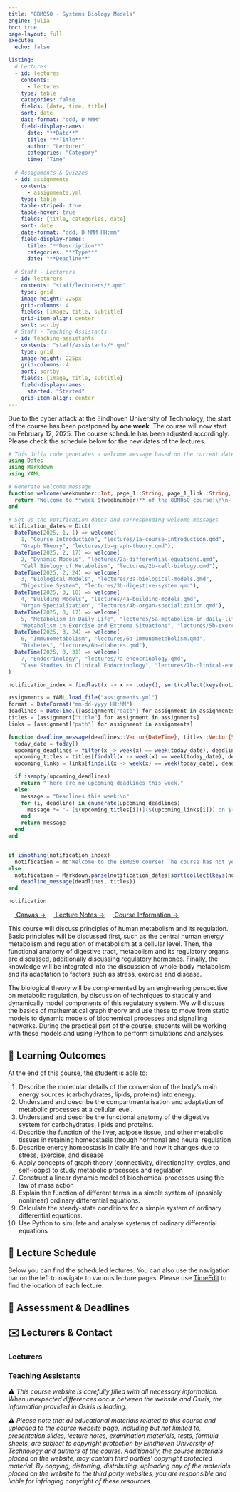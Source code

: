 ```yaml
---
title: "8BM050 - Systems Biology Models"
engine: julia
toc: true
page-layout: full
execute:
  echo: false

listing:
  # Lectures
  - id: lectures
    contents: 
      - lectures
    type: table
    categories: false
    fields: [date, time, title]
    sort: date
    date-format: "ddd, D MMM"
    field-display-names:
      date: "**Date**"
      title: "**Title**" 
      author: "Lecturer"
      categories: "Category"
      time: "Time"
  
  # Assignments & Quizzes
  - id: assignments
    contents:
      - assignments.yml
    type: table
    table-striped: true
    table-hover: true
    fields: [title, categories, date]
    sort: date
    date-format: "ddd, D MMM HH:mm"
    field-display-names:
      title: "**Description**" 
      categories: "**Type**"
      date: "**Deadline**"
  
  # Staff - Lecturers
  - id: lecturers
    contents: "staff/lecturers/*.qmd"
    type: grid
    image-height: 225px
    grid-columns: 4
    fields: [image, title, subtitle]
    grid-item-align: center
    sort: sortby
  # Staff - Teaching Assistants
  - id: teaching-assistants
    contents: "staff/assistants/*.qmd"
    type: grid
    image-height: 225px
    grid-columns: 4
    sort: sortby
    fields: [image, title, subtitle]
    field-display-names: 
      started: "Started"
    grid-item-align: center
---
```


::: {.callout-caution title="Information regarding the postponement of the course"}
Due to the cyber attack at the Eindhoven University of Technology, the start of the course has been postponed by **one week**. The course will now start on February 12, 2025. The course schedule has been adjusted accordingly. Please check the schedule below for the new dates of the lectures.
:::

::: {.callout-note title="Welcome to the 8BM050 course!"}
```julia
# This Julia code generates a welcome message based on the current date
using Dates
using Markdown
using YAML

# Generate welcome message
function welcome(weeknumber::Int, page_1::String, page_1_link::String, page_2::String, page_2_link::String)
  return "Welcome to **week $(weeknumber)** of the 8BM050 course!\n\n- Lecture A: [$(page_1)]($(page_1_link))\n\n- Lecture B: [$(page_2)]($(page_2_link))"
end

# Set up the notification dates and corresponding welcome messages
notification_dates = Dict(
  DateTime(2025, 1, 1) => welcome(
    1, "Course Introduction", "lectures/1a-course-introduction.qmd",
    "Graph Theory", "lectures/1b-graph-theory.qmd"),
  DateTime(2025, 2, 17) => welcome(
    2, "Dynamic Models", "lectures/2a-differential-equations.qmd",
    "Cell Biology of Metabolism", "lectures/2b-cell-biology.qmd"),
  DateTime(2025, 2, 24) => welcome(
    3, "Biological Models", "lectures/3a-biological-models.qmd",
    "Digestive System", "lectures/3b-digestive-system.qmd"),
  DateTime(2025, 3, 10) => welcome(
    4, "Building Models", "lectures/4a-building-models.qmd",
    "Organ Specialization", "lectures/4b-organ-specialization.qmd"),
  DateTime(2025, 3, 17) => welcome(
    5, "Metabolism in Daily Life", "lectures/5a-metabolism-in-daily-life.qmd",
    "Metabolism in Exercise and Extreme Situations", "lectures/5b-exercise-and-extreme-situations.qmd"),
  DateTime(2025, 3, 24) => welcome(
    6, "Immunometabolism", "lectures/6a-immunometabolism.qmd",
    "Diabetes", "lectures/6b-diabetes.qmd"),
  DateTime(2025, 3, 31) => welcome(
    7, "Endocrinology", "lectures/7a-endocrinology.qmd",
    "Case Studies in Clinical Endocrinology", "lectures/7b-clinical-endocrinology.qmd"),
)

notification_index = findlast(x -> x <= today(), sort(collect(keys(notification_dates))))

assignments = YAML.load_file("assignments.yml")
format = DateFormat("mm-dd-yyyy HH:MM")
deadlines = DateTime.([assignment["date"] for assignment in assignments], format)
titles = [assignment["title"] for assignment in assignments]
links = [assignment["path"] for assignment in assignments]

function deadline_message(deadlines::Vector{DateTime}, titles::Vector{String})
  today_date = today()
  upcoming_deadlines = filter(x -> week(x) == week(today_date), deadlines)
  upcoming_titles = titles[findall(x -> week(x) == week(today_date), deadlines)]
  upcoming_links = links[findall(x -> week(x) == week(today_date), deadlines)]

  if isempty(upcoming_deadlines)
    return "There are no upcoming deadlines this week."
  else
    message = "Deadlines this week:\n"
    for (i, deadline) in enumerate(upcoming_deadlines)
      message *= "- [$(upcoming_titles[i])]($(upcoming_links[i])) on $(Dates.format(deadline, "d U, yyyy"))\n"
    end
    return message
  end
end


if isnothing(notification_index)
  notification = md"Welcome to the 8BM050 course! The course has not yet started."
else
  notification = Markdown.parse(notification_dates[sort(collect(keys(notification_dates)))[notification_index]]*"\n\n"*
    deadline_message(deadlines, titles))
end

notification
```
:::

[<svg fill="#FFFFFF" width="14" height="14" viewBox="0 0 1920 1920" xmlns="http://www.w3.org/2000/svg">
    <path d="M958.568 277.97C1100.42 277.97 1216.48 171.94 1233.67 34.3881 1146.27 12.8955 1054.57 0 958.568 0 864.001 0 770.867 12.8955 683.464 34.3881 700.658 171.94 816.718 277.97 958.568 277.97ZM35.8207 682.031C173.373 699.225 279.403 815.285 279.403 957.136 279.403 1098.99 173.373 1215.05 35.8207 1232.24 12.8953 1144.84 1.43262 1051.7 1.43262 957.136 1.43262 862.569 12.8953 769.434 35.8207 682.031ZM528.713 957.142C528.713 1005.41 489.581 1044.55 441.31 1044.55 393.038 1044.55 353.907 1005.41 353.907 957.142 353.907 908.871 393.038 869.74 441.31 869.74 489.581 869.74 528.713 908.871 528.713 957.142ZM1642.03 957.136C1642.03 1098.99 1748.06 1215.05 1885.61 1232.24 1908.54 1144.84 1920 1051.7 1920 957.136 1920 862.569 1908.54 769.434 1885.61 682.031 1748.06 699.225 1642.03 815.285 1642.03 957.136ZM1567.51 957.142C1567.51 1005.41 1528.38 1044.55 1480.11 1044.55 1431.84 1044.55 1392.71 1005.41 1392.71 957.142 1392.71 908.871 1431.84 869.74 1480.11 869.74 1528.38 869.74 1567.51 908.871 1567.51 957.142ZM958.568 1640.6C816.718 1640.6 700.658 1746.63 683.464 1884.18 770.867 1907.11 864.001 1918.57 958.568 1918.57 1053.14 1918.57 1146.27 1907.11 1233.67 1884.18 1216.48 1746.63 1100.42 1640.6 958.568 1640.6ZM1045.98 1480.11C1045.98 1528.38 1006.85 1567.51 958.575 1567.51 910.304 1567.51 871.172 1528.38 871.172 1480.11 871.172 1431.84 910.304 1392.71 958.575 1392.71 1006.85 1392.71 1045.98 1431.84 1045.98 1480.11ZM1045.98 439.877C1045.98 488.148 1006.85 527.28 958.575 527.28 910.304 527.28 871.172 488.148 871.172 439.877 871.172 391.606 910.304 352.474 958.575 352.474 1006.85 352.474 1045.98 391.606 1045.98 439.877ZM1441.44 1439.99C1341.15 1540.29 1333.98 1697.91 1418.52 1806.8 1579 1712.23 1713.68 1577.55 1806.82 1418.5 1699.35 1332.53 1541.74 1339.7 1441.44 1439.99ZM1414.21 1325.37C1414.21 1373.64 1375.08 1412.77 1326.8 1412.77 1278.53 1412.77 1239.4 1373.64 1239.4 1325.37 1239.4 1277.1 1278.53 1237.97 1326.8 1237.97 1375.08 1237.97 1414.21 1277.1 1414.21 1325.37ZM478.577 477.145C578.875 376.846 586.039 219.234 501.502 110.339 341.024 204.906 206.338 339.592 113.203 498.637 220.666 584.607 378.278 576.01 478.577 477.145ZM679.155 590.32C679.155 638.591 640.024 677.723 591.752 677.723 543.481 677.723 504.349 638.591 504.349 590.32 504.349 542.048 543.481 502.917 591.752 502.917 640.024 502.917 679.155 542.048 679.155 590.32ZM1440 475.712C1540.3 576.01 1697.91 583.174 1806.8 498.637 1712.24 338.159 1577.55 203.473 1418.51 110.339 1332.54 217.801 1341.13 375.413 1440 475.712ZM1414.21 590.32C1414.21 638.591 1375.08 677.723 1326.8 677.723 1278.53 677.723 1239.4 638.591 1239.4 590.32 1239.4 542.048 1278.53 502.917 1326.8 502.917 1375.08 502.917 1414.21 542.048 1414.21 590.32ZM477.145 1438.58C376.846 1338.28 219.234 1331.12 110.339 1415.65 204.906 1576.13 339.593 1710.82 498.637 1805.39 584.607 1696.49 577.443 1538.88 477.145 1438.58ZM679.155 1325.37C679.155 1373.64 640.024 1412.77 591.752 1412.77 543.481 1412.77 504.349 1373.64 504.349 1325.37 504.349 1277.1 543.481 1237.97 591.752 1237.97 640.024 1237.97 679.155 1277.1 679.155 1325.37Z"/> </svg> Canvas →]({{< var canvas >}}){.btn .btn-danger role="button" data-toggle="tooltip" title="Canvas Page"}
[<svg fill="#FFFFFF" width="14" height="14" viewBox="0 0 24 24" xmlns="http://www.w3.org/2000/svg" fill-rule="evenodd" clip-rule="evenodd"><path d="M22 24h-17c-1.657 0-3-1.343-3-3v-18c0-1.657 1.343-3 3-3h17v24zm-2-4h-14.505c-1.375 0-1.375 2 0 2h14.505v-2zm0-18h-15v16h15v-16zm-3 3v3h-9v-3h9z"/></svg> Lecture Notes →](https://github.com/8BM050/lecture-notes/releases/latest/download/main.pdf){.btn .btn-success .mr-4 }
[<svg fill="#FFFFFF" version="1.1" id="Capa_1" xmlns="http://www.w3.org/2000/svg" xmlns:xlink="http://www.w3.org/1999/xlink" 
	 width="14" height="14" viewBox="0 0 416.979 416.979"
	 xml:space="preserve">
<g>
	<path d="M356.004,61.156c-81.37-81.47-213.377-81.551-294.848-0.182c-81.47,81.371-81.552,213.379-0.181,294.85
		c81.369,81.47,213.378,81.551,294.849,0.181C437.293,274.636,437.375,142.626,356.004,61.156z M237.6,340.786
		c0,3.217-2.607,5.822-5.822,5.822h-46.576c-3.215,0-5.822-2.605-5.822-5.822V167.885c0-3.217,2.607-5.822,5.822-5.822h46.576
		c3.215,0,5.822,2.604,5.822,5.822V340.786z M208.49,137.901c-18.618,0-33.766-15.146-33.766-33.765
		c0-18.617,15.147-33.766,33.766-33.766c18.619,0,33.766,15.148,33.766,33.766C242.256,122.755,227.107,137.901,208.49,137.901z"/>
</g>
</svg> Course Information →](info/info.qmd){.btn .btn-other .mr-4 }

This course will discuss principles of human metabolism and its regulation. Basic principles will be discussed first, such as the central human energy metabolism and regulation of metabolism at a cellular level. Then, the functional anatomy of digestive tract, metabolism and its regulatory organs are discussed, additionally discussing regulatory hormones. Finally, the knowledge will be integrated into the discussion of whole-body metabolism, and its adaptation to factors such as stress, exercise and disease. 

The biological theory will be complemented by an engineering perspective on metabolic regulation, by discussion of techniques to statically and dynamically model components of this regulatory system. We will discuss the basics of mathematical graph theory and use these to move from static models to dynamic models of biochemical processes and signalling networks. During the practical part of the course, students will be working with these models and using Python to perform simulations and analyses.

## 🏁 Learning Outcomes
At the end of this course, the student is able to:

1.  Describe the molecular details of the conversion of the body's main energy sources (carbohydrates, lipids, proteins) into energy.
2.  Understand and describe the compartmentalisation and adaptation of metabolic processes at a cellular level.
3.  Understand and describe the functional anatomy of the digestive system for carbohydrates, lipids and proteins.
4.  Describe the function of the liver, adipose tissue, and other metabolic tissues in retaining homeostasis through hormonal and neural regulation
5.  Describe energy homeostasis in daily life and how it changes due to stress, exercise, and disease
6.  Apply concepts of graph theory (connectivity, directionality, cycles, and self-loops) to study metabolic processes and regulation
7.  Construct a linear dynamic model of biochemical processes using the law of mass action
8.  Explain the function of different terms in a simple system of (possibly nonlinear) ordinary differential equations.
9.  Calculate the steady-state conditions for a simple system of ordinary differential equations.
10. Use Python to simulate and analyse systems of ordinary differential equations

## 📅 Lecture Schedule
Below you can find the scheduled lectures. You can also use the navigation bar on the left to navigate to various lecture pages. Please use [TimeEdit](https://cloud.timeedit.net/nl_tue/web/?en=t) to find the location of each lecture.

:::{#lectures}
:::

## 📝 Assessment & Deadlines
:::{#assignments}
:::
<!-- The assessments for this course have been scheduled per week, and can be found in the following table.

|                | Week 1  | Week 2 | Week 3 | Week 4 | Week 5 | Week 6 | Week 7 | Week 8 | Examination period | 
|----------------|---------| ------ | ------ | ------ | ------ | ------ | ------ | ------ | ------------------ | 
| [Weekly quizzes](https://canvas.tue.nl/courses/27578/quizzes) | Week 1 | Week 2| Week 3| Week 4 | Week 5 |  |  | | |
| [Resit quizzes](https://canvas.tue.nl/courses/27578/quizzes)  |   | Week 1 - Resit| Week 2 - Resit | Week 3 - Resit | Week 4 - Resit | Week 5 - Resit |  |   |   |
| Assignment     |         | [Part 1](https://canvas.tue.nl/courses/27578/assignments/123908) | [Part 1](https://canvas.tue.nl/courses/27578/assignments/123908) | [Part 2](https://canvas.tue.nl/courses/27578/assignments/123909) | [Part 2](https://canvas.tue.nl/courses/27578/assignments/123909) | [Part 2](https://canvas.tue.nl/courses/27578/assignments/123909) |  |   |  |
| Final Exam     |    |   | | | | | | | Exam |

: {tbl-colwidths="[19, 9, 9, 9, 9, 9, 9, 9, 9, 9]" .striped .hover} -->

## ✉️ Lecturers & Contact
### Lecturers
:::{#lecturers}
:::

### Teaching Assistants
:::{#teaching-assistants}
:::

_⚠ This course website is carefully filled with all necessary information. When unexpected differences occur between the website and Osiris, the information provided in Osiris is leading._

_⚠ Please note that all educational materials related to this course and uploaded to the course website page, including but not limited to, presentation slides, lecture notes, examination materials, tests, formula sheets, are subject to copyright protection by Eindhoven University of Technology and authors of the course. Additionally, the course materials placed on the website, may contain third parties’ copyright protected material. By copying, distorting, distributing, uploading any of the materials placed on the website to the third party websites, you are responsible and liable for infringing copyright of these resources._



